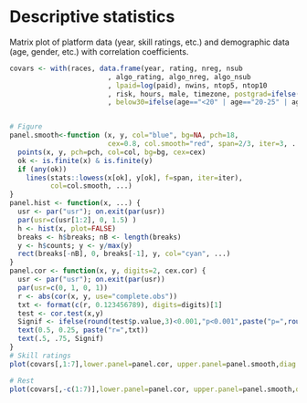 # Descriptive statistics

Matrix plot of platform data (year, skill ratings, etc.) and demographic data (age, gender, etc.) with correlation coefficients. 

```r
covars <- with(races, data.frame(year, rating, nreg, nsub
						, algo_rating, algo_nreg, algo_nsub
						, lpaid=log(paid), nwins, ntop5, ntop10
						, risk, hours, male, timezone, postgrad=ifelse(educ=="Postgraduate (MA)" | educ=="Phd", 1,0)
						, below30=ifelse(age=="<20" | age=="20-25" | age=="26-30", 1, 0)))


# Figure
panel.smooth<-function (x, y, col="blue", bg=NA, pch=18, 
                        cex=0.8, col.smooth="red", span=2/3, iter=3, ...) {
  points(x, y, pch=pch, col=col, bg=bg, cex=cex)
  ok <- is.finite(x) & is.finite(y)
  if (any(ok)) 
    lines(stats::lowess(x[ok], y[ok], f=span, iter=iter), 
          col=col.smooth, ...)
}
panel.hist <- function(x, ...) {
  usr <- par("usr"); on.exit(par(usr))
  par(usr=c(usr[1:2], 0, 1.5) )
  h <- hist(x, plot=FALSE)
  breaks <- h$breaks; nB <- length(breaks)
  y <- h$counts; y <- y/max(y)
  rect(breaks[-nB], 0, breaks[-1], y, col="cyan", ...)
}
panel.cor <- function(x, y, digits=2, cex.cor) {
  usr <- par("usr"); on.exit(par(usr))
  par(usr=c(0, 1, 0, 1))
  r <- abs(cor(x, y, use="complete.obs"))
  txt <- format(c(r, 0.123456789), digits=digits)[1]
  test <- cor.test(x,y)
  Signif <- ifelse(round(test$p.value,3)<0.001,"p<0.001",paste("p=",round(test$p.value,3)))  
  text(0.5, 0.25, paste("r=",txt))
  text(.5, .75, Signif)
}
# Skill ratings
plot(covars[,1:7],lower.panel=panel.cor, upper.panel=panel.smooth,diag.panel=panel.hist)

# Rest
plot(covars[,-c(1:7)],lower.panel=panel.cor, upper.panel=panel.smooth,diag.panel=panel.hist)
```
